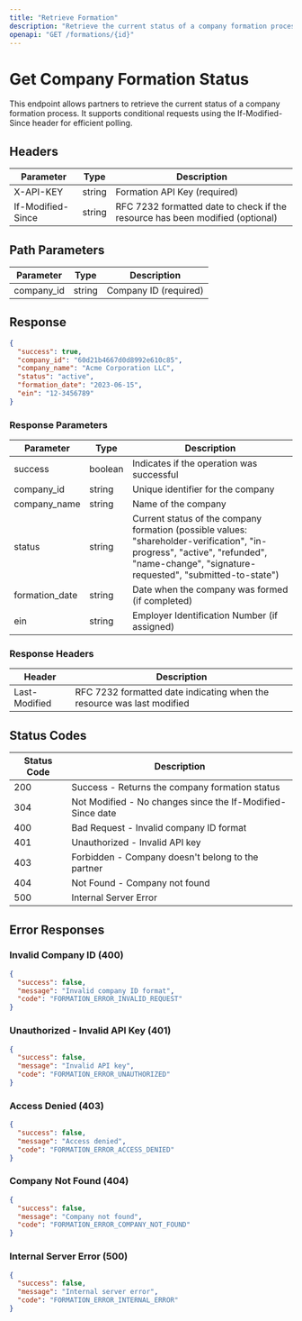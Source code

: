 ```yaml
---
title: "Retrieve Formation"
description: "Retrieve the current status of a company formation process."
openapi: "GET /formations/{id}"
---
```


# Get Company Formation Status

This endpoint allows partners to retrieve the current status of a company formation process. It supports conditional requests using the If-Modified-Since header for efficient polling.

## Headers

| Parameter         | Type   | Description                                                                   |
| ----------------- | ------ | ----------------------------------------------------------------------------- |
| X-API-KEY         | string | Formation API Key (required)                                                  |
| If-Modified-Since | string | RFC 7232 formatted date to check if the resource has been modified (optional) |

## Path Parameters

| Parameter  | Type   | Description           |
| ---------- | ------ | --------------------- |
| company_id | string | Company ID (required) |

## Response

```json
{
  "success": true,
  "company_id": "60d21b4667d0d8992e610c85",
  "company_name": "Acme Corporation LLC",
  "status": "active",
  "formation_date": "2023-06-15",
  "ein": "12-3456789"
}
```

### Response Parameters

| Parameter      | Type    | Description                                                                                                                                                                            |
| -------------- | ------- | -------------------------------------------------------------------------------------------------------------------------------------------------------------------------------------- |
| success        | boolean | Indicates if the operation was successful                                                                                                                                              |
| company_id     | string  | Unique identifier for the company                                                                                                                                                      |
| company_name   | string  | Name of the company                                                                                                                                                                    |
| status         | string  | Current status of the company formation (possible values: "shareholder-verification", "in-progress", "active", "refunded", "name-change", "signature-requested", "submitted-to-state") |
| formation_date | string  | Date when the company was formed (if completed)                                                                                                                                        |
| ein            | string  | Employer Identification Number (if assigned)                                                                                                                                           |

### Response Headers

| Header        | Description                                                            |
| ------------- | ---------------------------------------------------------------------- |
| Last-Modified | RFC 7232 formatted date indicating when the resource was last modified |

## Status Codes

| Status Code | Description                                                |
| ----------- | ---------------------------------------------------------- |
| 200         | Success - Returns the company formation status             |
| 304         | Not Modified - No changes since the If-Modified-Since date |
| 400         | Bad Request - Invalid company ID format                    |
| 401         | Unauthorized - Invalid API key                             |
| 403         | Forbidden - Company doesn't belong to the partner          |
| 404         | Not Found - Company not found                              |
| 500         | Internal Server Error                                      |

## Error Responses

### Invalid Company ID (400)

```json
{
  "success": false,
  "message": "Invalid company ID format",
  "code": "FORMATION_ERROR_INVALID_REQUEST"
}
```

### Unauthorized - Invalid API Key (401)

```json
{
  "success": false,
  "message": "Invalid API key",
  "code": "FORMATION_ERROR_UNAUTHORIZED"
}
```

### Access Denied (403)

```json
{
  "success": false,
  "message": "Access denied",
  "code": "FORMATION_ERROR_ACCESS_DENIED"
}
```

### Company Not Found (404)

```json
{
  "success": false,
  "message": "Company not found",
  "code": "FORMATION_ERROR_COMPANY_NOT_FOUND"
}
```

### Internal Server Error (500)

```json
{
  "success": false,
  "message": "Internal server error",
  "code": "FORMATION_ERROR_INTERNAL_ERROR"
}
```
